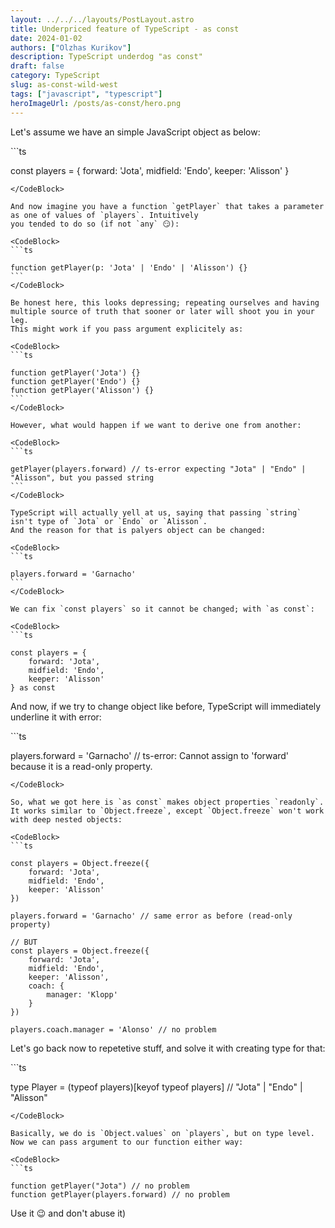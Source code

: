 ```yaml
---
layout: ../../../layouts/PostLayout.astro
title: Underpriced feature of TypeScript - as const
date: 2024-01-02
authors: ["Olzhas Kurikov"]
description: TypeScript underdog "as const"
draft: false
category: TypeScript
slug: as-const-wild-west
tags: ["javascript", "typescript"]
heroImageUrl: /posts/as-const/hero.png
---
```



Let's assume we have an simple JavaScript object as below:

<CodeBlock>
```ts

const players = {
    forward: 'Jota',
    midfield: 'Endo',
    keeper: 'Alisson'
}
````
</CodeBlock>

And now imagine you have a function `getPlayer` that takes a parameter as one of values of `players`. Intuitively
you tended to do so (if not `any` 😏):

<CodeBlock>
```ts

function getPlayer(p: 'Jota' | 'Endo' | 'Alisson') {}
```
</CodeBlock>

Be honest here, this looks depressing; repeating ourselves and having multiple source of truth that sooner or later will shoot you in your leg.
This might work if you pass argument explicitely as:

<CodeBlock>
```ts

function getPlayer('Jota') {}
function getPlayer('Endo') {}
function getPlayer('Alisson') {}
```
</CodeBlock>

However, what would happen if we want to derive one from another:

<CodeBlock>
```ts

getPlayer(players.forward) // ts-error expecting "Jota" | "Endo" | "Alisson", but you passed string
```
</CodeBlock>

TypeScript will actually yell at us, saying that passing `string` isn't type of `Jota` or `Endo` or `Alisson`.
And the reason for that is palyers object can be changed:

<CodeBlock>
```ts

players.forward = 'Garnacho'
```
</CodeBlock>

We can fix `const players` so it cannot be changed; with `as const`:

<CodeBlock>
```ts

const players = {
    forward: 'Jota',
    midfield: 'Endo',
    keeper: 'Alisson'
} as const
````
</CodeBlock>

And now, if we try to change object like before, TypeScript will immediately underline it with error:

<CodeBlock>
```ts

players.forward = 'Garnacho' // ts-error: Cannot assign to 'forward' because it is a read-only property.
```
</CodeBlock>

So, what we got here is `as const` makes object properties `readonly`. 
It works similar to `Object.freeze`, except `Object.freeze` won't work with deep nested objects:

<CodeBlock>
```ts

const players = Object.freeze({
    forward: 'Jota',
    midfield: 'Endo',
    keeper: 'Alisson'
})

players.forward = 'Garnacho' // same error as before (read-only property)

// BUT
const players = Object.freeze({
    forward: 'Jota',
    midfield: 'Endo',
    keeper: 'Alisson',
    coach: {
        manager: 'Klopp'
    }
})

players.coach.manager = 'Alonso' // no problem 
````
</CodeBlock>

Let's go back now to repetetive stuff, and solve it with creating type for that:

<CodeBlock>
```ts

type Player = (typeof players)[keyof typeof players] // "Jota" | "Endo" | "Alisson"
```
</CodeBlock>

Basically, we do is `Object.values` on `players`, but on type level. Now we can pass argument to our function either way:

<CodeBlock>
```ts

function getPlayer("Jota") // no problem
function getPlayer(players.forward) // no problem
```
</CodeBlock>

Use it 😉 and don't abuse it)